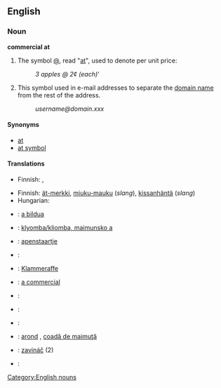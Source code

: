 ==English==

===Noun===
'''commercial at'''

# The symbol [[@]], read "[[at]]", used to denote per unit price:
#: ''3 apples @ 2¢ (each)'''
# This symbol used in e-mail addresses to separate the [[domain name]] from the rest of the address.
#: ''username@domain.xxx''

====Synonyms====
* [[at]]
* [[at symbol]]

====Translations====
{{trans-top|denoting unit price}}
* Finnish: {{t|fi|kpl}}, {{t|fi|à}}
{{trans-mid}}
{{trans-bottom}}

{{trans-top|domain name separator in e-mail addresses}}
* Finnish: [[ät-merkki]], [[miuku-mauku]] (''slang''), [[kissanhäntä]] (''slang'')
* Hungarian: {{t|hu|kukac}}
{{trans-mid}}
{{trans-bottom}}

{{checktrans-top}}
* {{ttbc|Basque}}: [[a bildua]]
* {{ttbc|Bulgarian}}: [[klyomba/kliomba, maimunsko a]]
* {{ttbc|Dutch}}: [[apenstaartje]] <!--belongs under Dutch entry (literally "ape tail") -->
* {{ttbc|French}}: {{t+|fr|arrobe|f}}
* {{ttbc|German}}: [[Klammeraffe]]
* {{ttbc|Interlingua}}: [[a commercial]]
* {{ttbc|Italian}}: {{t+|it|chiocciola|f}}
* {{ttbc|Lithuanian}}: {{t-|lt|eta|xs=Lithuanian}}
* {{ttbc|Portuguese}}: {{t+|pt|arroba|f}}
* {{ttbc|Romanian}}: [[arond]] {{n}}, [[coadă de maimuţă]] {{f}} <!--belongs under Romanian entry (literally "monkey-tail") -->
* {{ttbc|Slovak}}: [[zavináč]] {{m}} (2)
* {{ttbc|Spanish}}: {{t+|es|arroba|f}}
{{checktrans-bottom}}

[[Category:English nouns]]